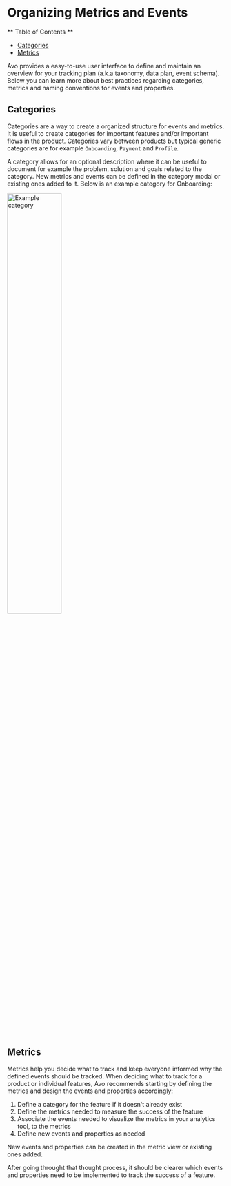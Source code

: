 # Organizing Metrics and Events

** Table of Contents **

- <a href="#categories">Categories</a>
- <a href="#goals-and-metrics">Metrics</a>

Avo provides a easy-to-use user interface to define and maintain an overview for
your tracking plan (a.k.a taxonomy, data plan, event schema). Below you can
learn more about best practices regarding categories, metrics and naming conventions
for events and properties.

## <a name="categories"></a> Categories
Categories are a way to create a organized structure for events and metrics. It is useful to create
categories for important features and/or important flows in the product. Categories vary between products but typical generic categories are for example `Onboarding`, `Payment` and `Profile`.

A category allows for an optional description where it can be useful to document for example the problem, solution and goals related to the category. New metrics and events can be defined in the category modal or existing ones added to it. Below is an example category for Onboarding:

<left>
  <img
    src={require('../../images/category_example.png')}
    width="50%"
    alt="Example category"
  />
</left>


## <a name="goals-and-metrics"></a>  Metrics

Metrics help you decide what to track and keep everyone informed why
the defined events should be tracked. When deciding what to track for a product or individual features, Avo recommends starting by defining the metrics and design the events and properties accordingly:

1. Define a category for the feature if it doesn't already exist
2. Define the metrics needed to measure the success of the feature
3. Associate the events needed to visualize the metrics in your analytics tool, to the metrics
4. Define new events and properties as needed

New events and properties can be created in the metric view or existing ones added.

After going throught that thought process, it should be clearer which events and
properties need to be implemented to track the success of a feature.

